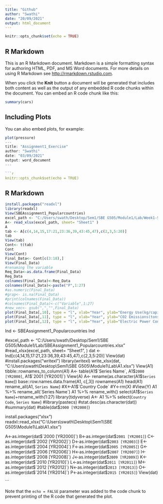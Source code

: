 ```yaml
---
title: "Github"
author: "Swathi"
date: "20/09/2021"
output: html_document
---
```


```r
knitr::opts_chunk$set(echo = TRUE)
```

## R Markdown

This is an R Markdown document. Markdown is a simple formatting syntax for authoring HTML, PDF, and MS Word documents. For more details on using R Markdown see <http://rmarkdown.rstudio.com>.

When you click the **Knit** button a document will be generated that includes both content as well as the output of any embedded R code chunks within the document. You can embed an R code chunk like this:

```r
summary(cars)
```

## Including Plots

You can also embed plots, for example:

```r
plot(pressure)
---
title: "Assignment1_Exercise"
author: "Swathi"
date: "03/09/2021"
output: word_document
---

```r
knitr::opts_chunk$set(echo = TRUE)
```

## R Markdown

```r
install.packages("readxl")
library(readxl)
View(SBEAssignment1_Popularcountries)
excel_path <- "C:/Users/swath/Desktop/Sem1/SBE G505/Module1/Lab/Week1-Sept1-10/SBEAssignment1_Popularcountries.xlsx"
A<- read_xlsx(excel_path, sheet= "Sheet1" )
A
tab <- A[c(4,14,15,17:21,23:36,39,43:45,47),c(2,3,5:20)]
tab
View(tab)
Cont<- t(tab)
Cont
View(Cont)
Final_Data<- Cont[c(3:18),]
View(Final_Data)
#renaming the variable
Req_Data<-as.data.frame(Final_Data)
Req_Data
colnames(Final_Data)<-Req_Data
colnames(Final_Data)<-paste("P",1:27)
#as.numeric(Final_Data)
#grap<- is.na(Final_Data)
#print(colnames(Final_Data))
#colnames(Final_Data)<-c("Variable",1:27)
#new_vec<- gsub(",","",Final_Data)
plot(Final_Data[,10], type = "l", xlab="Year", ylab="Energy Use(kg/capita)", main = "Energy Use graph")
plot(Final_Data[,11], type = "l", xlab="Year", ylab="CO2 Emissions(tons/capita)", main = "CO2 Emissions graph")
plot(Final_Data[,12], type = "l", xlab="Year", ylab="Electric Power Consumption(kWh)", main = "Power Consumption graph" )

```
Ind <- SBEAssignment1_Popularcountries
Ind

#excel_path <- "C:/Users/swath/Desktop/Sem1/SBE G505/Module1/Lab/SBEAssignment1_Popularcountries.xlsx"
#read_xlsx(excel_path, sheet= "Sheet1", )
dat <- Ind[c(4,14,15,17:21,23:36,39,43:45,47),c(2,3,5:20)]
View(dat)
#install.packages("writexl")
library(writexl)
write_xlsx(dat, "C:\\Users\\swath\\Desktop\\Sem1\\SBE G505\\Module1\\Lab\\A1.xlsx")
View(A1)
tibble::rownames_to_column(A1)
A<- table(A1$`Series Name`, A1$`2000 [YR2000]`, A1$`2001 [YR2001]`)
View(A)
A<- rename(as.character(A1$`Series Name`))
base::row.names.data.frame(A1, c[,3])
rownames(A1)
head(A1)
rename_all(A1, `Series Name`)
#X<-A1$`Country Code`
#Y<-rm(X)
#View(Y)
A1 %>% rename_all(`Series Name`)
A1 %>% rename_with()
select(A1$`Series Name`)+rename_with(1:27)
library(tidyverse)
A<- A1 %>%
  select(`Country Code`, `Series Name`)
#library(pastecs)
#stat.desc(as.character(dat))
#summary(dat)
#table(dat$`2000 [YR2000]`)

install.packages("xlsx")
readxl::read_xlsx("C:\\Users\\swath\\Desktop\\Sem1\\SBE G505\\Module1\\Lab\\A1.xlsx")

A<-as.integer(dat$`2000 [YR2000]`)
B<-as.integer(dat$`2001 [YR2001]`)
C<-as.integer(dat$`2002 [YR2002]`)
D<-as.integer(dat$`2003 [YR2003]`)
E<-as.integer(dat$`2004 [YR2004]`)
F<-as.integer(dat$`2005 [YR2005]`)
G<-as.integer(dat$`2006 [YR2006]`)
H<-as.integer(dat$`2007 [YR2007]`)
I<-as.integer(dat$`2008 [YR2008]`)
J<-as.integer(dat$`2009 [YR2009]`)
K<-as.integer(dat$`2010 [YR2010]`)
L<-as.integer(dat$`2011 [YR2011]`)
M<-as.integer(dat$`2012 [YR2012]`)
N<-as.integer(dat$`2013 [YR2013]`)
O<-as.integer(dat$`2014 [YR2014]`)
P<-as.integer(dat$`2015 [YR2015]`)
View(dat)

```

Note that the `echo = FALSE` parameter was added to the code chunk to prevent printing of the R code that generated the plot.
